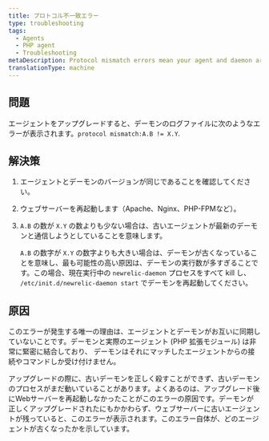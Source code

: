 ```yaml
---
title: プロトコル不一致エラー
type: troubleshooting
tags:
  - Agents
  - PHP agent
  - Troubleshooting
metaDescription: Protocol mismatch errors mean your agent and daemon are out of sync. Follow these steps to fix it.
translationType: machine
---
```


## 問題

エージェントをアップグレードすると、デーモンのログファイルに次のようなエラーが表示されます。`protocol mismatch:A.B != X.Y`.

## 解決策

1. エージェントとデーモンのバージョンが同じであることを確認してください。

2. ウェブサーバーを再起動します（Apache、Nginx、PHP-FPMなど）。

3. `A.B` の数が `X.Y` の数よりも少ない場合は、古いエージェントが最新のデーモンと通信しようとしていることを意味します。

   `A.B` の数字が `X.Y` の数字よりも大きい場合は、デーモンが古くなっていることを意味し、最も可能性の高い原因は、デーモンの実行数が多すぎることです。この場合、現在実行中の `newrelic-daemon` プロセスをすべて kill し、 `/etc/init.d/newrelic-daemon start` でデーモンを再起動してください。

## 原因

このエラーが発生する唯一の理由は、エージェントとデーモンがお互いに同期していないことです。デーモンと実際のエージェント (PHP 拡張モジュール) は非常に緊密に結合しており、 デーモンはそれにマッチしたエージェントからの接続やコマンドしか受け付けません。

アップグレードの際に、古いデーモンを正しく殺すことができず、古いデーモンのプロセスがまだ動いていることがあります。よくあるのは、アップグレード後にWebサーバーを再起動しなかったことがこのエラーの原因です。デーモンが正しくアップグレードされたにもかかわらず、ウェブサーバーに古いエージェントが残っていると、このエラーが表示されます。このエラー自体が、どのエージェントが古くなったかを示しています。
